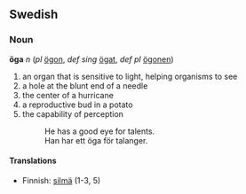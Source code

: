 ==Swedish==
===Noun===
'''öga''' ''n'' (''pl'' [[ögon]], ''def sing'' [[ögat]], ''def pl'' [[ögonen]])

#an organ that is sensitive to light, helping organisms to see
#a hole at the blunt end of a needle
#the center of a hurricane
#a reproductive bud in a potato
#the capability of perception
#:He has a good eye for talents. 
#:Han har ett öga för talanger.

====Translations====

*Finnish: [[silmä]] (1-3, 5)